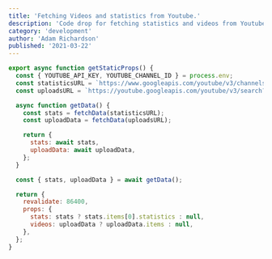 ```yaml
---
title: 'Fetching Videos and statistics from Youtube.'
description: 'Code drop for fetching statistics and videos from Youtube.'
category: 'development'
author: 'Adam Richardson'
published: '2021-03-22'
---
```


```js
export async function getStaticProps() {
  const { YOUTUBE_API_KEY, YOUTUBE_CHANNEL_ID } = process.env;
  const statisticsURL = `https://www.googleapis.com/youtube/v3/channels?part=statistics,contentDetails&id=${YOUTUBE_CHANNEL_ID}&key=${YOUTUBE_API_KEY}`;
  const uploadsURL = `https://youtube.googleapis.com/youtube/v3/search?part=id%2Csnippet&channelId=${YOUTUBE_CHANNEL_ID}&type=video&maxResults=100&key=${YOUTUBE_API_KEY}`;

  async function getData() {
    const stats = fetchData(statisticsURL);
    const uploadData = fetchData(uploadsURL);

    return {
      stats: await stats,
      uploadData: await uploadData,
    };
  }

  const { stats, uploadData } = await getData();

  return {
    revalidate: 86400,
    props: {
      stats: stats ? stats.items[0].statistics : null,
      videos: uploadData ? uploadData.items : null,
    },
  };
}
```